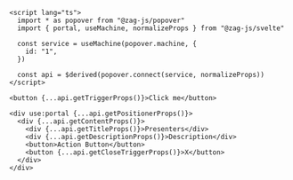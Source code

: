 ```svelte
<script lang="ts">
  import * as popover from "@zag-js/popover"
  import { portal, useMachine, normalizeProps } from "@zag-js/svelte"

  const service = useMachine(popover.machine, {
    id: "1",
  })

  const api = $derived(popover.connect(service, normalizeProps))
</script>

<button {...api.getTriggerProps()}>Click me</button>

<div use:portal {...api.getPositionerProps()}>
  <div {...api.getContentProps()}>
    <div {...api.getTitleProps()}>Presenters</div>
    <div {...api.getDescriptionProps()}>Description</div>
    <button>Action Button</button>
    <button {...api.getCloseTriggerProps()}>X</button>
  </div>
</div>
```
